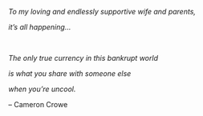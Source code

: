 *To my loving and endlessly supportive wife and parents,*

*it's all happening...* 

<br>
\vspace{3in}
\flushright

*The only true currency in this bankrupt world*

*is what you share with someone else*

*when you're uncool.*

-- Cameron Crowe

